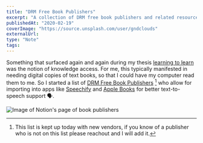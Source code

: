```yaml
---
title: "DRM Free Book Publishers"
excerpt: "A collection of DRM free book publishers and related resources."
publishedAt: "2020-02-19"
coverImage: "https://source.unsplash.com/user/gndclouds"
externalUrl:
type: "Note"
tags:
---
```


Something that surfaced again and again during my thesis [learning to learn](gndclouds.cc/learning-to-learn) was the notion of knowledge access. For me, this typically manifested in needing digital copies of text books, so that I could have my computer read them to me. So I started a list of [DRM Free Book Publishers](https://notion.so/tinyfactories/a9c391b2f0d94cc7b6a03cd9a7a4083f?v=65d645341e5f408eb9939003e6e98b7a) [^1] who allow for importing into apps like [Speechify](https://www.getspeechify.com/) and [Apple Books](https://www.apple.com/apple-books/) for better text-to-speech support 🗣.

![Image of Notion's page of book publishers](../assets/images/notes/drm-free-book-publishers.jpeg)
[^1]: This list is kept up today with new vendors, if you know of a publisher who is not on this list please reachout and I will add it.

